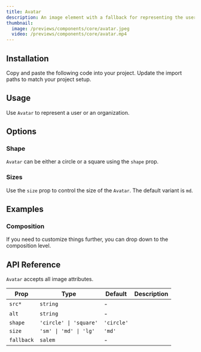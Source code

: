 ```yaml
---
title: Avatar
description: An image element with a fallback for representing the user.
thumbnail:
  image: /previews/components/core/avatar.jpeg
  video: /previews/components/core/avatar.mp4
---
```


<ComponentPreview name="demos/components/core/avatar/default" />

## Installation

<Steps>
  <Step>Copy and paste the following code into your project.</Step>
  <ComponentSource name="components/core/default/avatar" />
  <Step>Update the import paths to match your project setup.</Step>
</Steps>

## Usage

Use `Avatar` to represent a user or an organization.

## Options

### Shape

`Avatar` can be either a circle or a square using the `shape` prop.

<ComponentPreview name="demos/components/core/avatar/shape" />

### Sizes

Use the `size` prop to control the size of the `Avatar`. The default variant is `md`.

<ComponentPreview name="demos/components/core/avatar/sizes" />

## Examples

### Composition

If you need to customize things further, you can drop down to the composition level.

<ComponentPreview name="demos/components/core/avatar/composition" />

## API Reference

`Avatar` accepts all image attributes.

| Prop       | Type                   | Default    | Description |
| ---------- | ---------------------- | ---------- | ----------- |
| `src*`     | `string`               | -          |             |
| `alt`      | `string`               | -          |             |
| `shape`    | `'circle' \| 'square'` | `'circle'` |             |
| `size`     | `'sm' \| 'md' \| 'lg'` | `'md'`     |             |
| `fallback` | `salem`                | -          |             |
